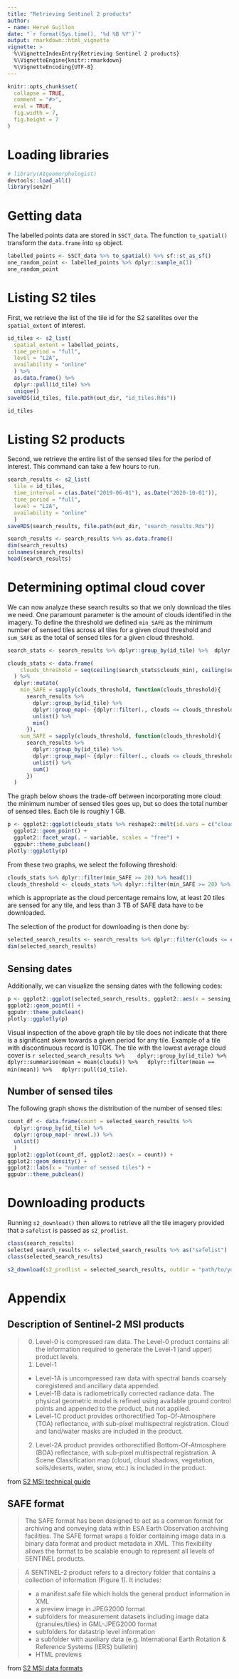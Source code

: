 ```yaml
---
title: "Retrieving Sentinel 2 products"
author:
- name: Hervé Guillon
date: "`r format(Sys.time(), '%d %B %Y')`"
output: rmarkdown::html_vignette
vignette: >
  %\VignetteIndexEntry{Retrieving Sentinel 2 products}
  %\VignetteEngine{knitr::rmarkdown}
  %\VignetteEncoding{UTF-8}
---
```


```r
knitr::opts_chunk$set(
  collapse = TRUE,
  comment = "#>",
  eval = TRUE,
  fig.width = 7, 
  fig.height = 7
)
```

# Loading libraries

```r
# library(AIgeomorphologist)
devtools::load_all()
library(sen2r)
```

# Getting data

The labelled points data are stored in `SSCT_data`. The function `to_spatial()` transform the `data.frame` into `sp` object.

```r
labelled_points <- SSCT_data %>% to_spatial() %>% sf::st_as_sf()
one_random_point <- labelled_points %>% dplyr::sample_n(1)
one_random_point
```

# Listing S2 tiles

First, we retrieve the list of the tile id for the S2 satellites over the `spatial_extent` of interest.

```r
id_tiles <- s2_list(
  spatial_extent = labelled_points, 
  time_period = "full",
  level = "L2A",
  availability = "online"
  ) %>% 
  as.data.frame() %>% 
  dplyr::pull(id_tile) %>%
  unique()
saveRDS(id_tiles, file.path(out_dir, "id_tiles.Rds"))
```

```r
id_tiles
```

# Listing S2 products

Second, we retrieve the entire list of the sensed tiles for the period of interest.
This command can take a few hours to run.

```r
search_results <- s2_list(
  tile = id_tiles, 
  time_interval = c(as.Date("2019-06-01"), as.Date("2020-10-01")),
  time_period = "full",
  level = "L2A",
  availability = "online"
  ) 
saveRDS(search_results, file.path(out_dir, "search_results.Rds"))
```

```r
search_results <- search_results %>% as.data.frame()
dim(search_results)
colnames(search_results)
head(search_results)
```

# Determining optimal cloud cover

We can now analyze these search results so that we only download the tiles we need.
One paramount parameter is the amount of clouds identified in the imagery.
To define the threshold we defined `min_SAFE` as the minimum number of sensed tiles across all tiles for a given cloud threshold and `sum_SAFE` as the total of sensed tiles for a given cloud threshold.

```r
search_stats <- search_results %>% dplyr::group_by(id_tile) %>%  dplyr::summarise(dplyr::across(dplyr::contains("clouds"), list(min = min, mean = mean))) %>% dplyr::summarise(clouds_min = min(clouds_min), clouds_mean = mean(clouds_mean))

clouds_stats <- data.frame(
    clouds_threshold = seq(ceiling(search_stats$clouds_min), ceiling(search_stats$clouds_mean), by = 0.1)
  ) %>% 
  dplyr::mutate(
    min_SAFE = sapply(clouds_threshold, function(clouds_threshold){
      search_results %>% 
        dplyr::group_by(id_tile) %>% 
        dplyr::group_map(~ {dplyr::filter(., clouds <= clouds_threshold) %>% nrow()}) %>%
        unlist() %>%
        min()
      }),
    sum_SAFE = sapply(clouds_threshold, function(clouds_threshold){
      search_results %>% 
        dplyr::group_by(id_tile) %>% 
        dplyr::group_map(~ {dplyr::filter(., clouds <= clouds_threshold) %>% nrow()}) %>%
        unlist() %>%
        sum()
      })
  )
```

The graph below shows the trade-off between incorporating more cloud: the minimum number of sensed tiles goes up, but so does the total number of sensed tiles.
Each tile is roughly 1 GB.

```r
p <- ggplot2::ggplot(clouds_stats %>% reshape2::melt(id.vars = c("clouds_threshold")), ggplot2::aes(x = clouds_threshold, y = value)) +
  ggplot2::geom_point() +
  ggplot2::facet_wrap(. ~ variable, scales = "free") +
  ggpubr::theme_pubclean()
plotly::ggplotly(p)
```

From these two graphs, we select the following threshold:
```r
clouds_stats %>% dplyr::filter(min_SAFE >= 20) %>% head(1)
clouds_threshold <- clouds_stats %>% dplyr::filter(min_SAFE >= 20) %>% head(1) %>% dplyr::pull(clouds_threshold)
```
which is appropriate as the cloud percentage remains low, at least 20 tiles are sensed for any tile, and less than 3 TB of SAFE data have to be downloaded.

The selection of the product for downloading is then done by:
```r
selected_search_results <- search_results %>% dplyr::filter(clouds <= clouds_threshold)
dim(selected_search_results) 
```

## Sensing dates

Additionally, we can visualize the sensing dates with the following codes:
```r
p <- ggplot2::ggplot(selected_search_results, ggplot2::aes(x = sensing_datetime, y = clouds, color = id_tile)) +
ggplot2::geom_point() +
ggpubr::theme_pubclean()
plotly::ggplotly(p)
```

Visual inspection of the above graph tile by tile does not indicate that there is a significant skew towards a given period for any tile.
Example of a tile with discontinuous record is 10TGK.
The tile with the lowest average cloud cover is 
`r selected_search_results %>% 
  dplyr::group_by(id_tile) %>% 
  dplyr::summarise(mean = mean(clouds)) %>%
  dplyr::filter(mean == min(mean)) %>%
  dplyr::pull(id_tile)
`.

## Number of sensed tiles

The following graph shows the distribution of the number of sensed tiles:
```r
count_df <- data.frame(count = selected_search_results %>%
  dplyr::group_by(id_tile) %>% 
  dplyr::group_map(~ nrow(.)) %>% 
  unlist()
  )
ggplot2::ggplot(count_df, ggplot2::aes(x = count)) +
ggplot2::geom_density() +
ggplot2::labs(x = "number of sensed tiles") +
ggpubr::theme_pubclean()
```

# Downloading products

Running `s2_download()` then allows to retrieve all the tile imagery provided that a `safelist` is passed as `s2_prodlist`.

```r
class(search_results)
selected_search_results <- selected_search_results %>% as("safelist")
class(selected_search_results)
```

```r
s2_download(s2_prodlist = selected_search_results, outdir = "path/to/your/outdir")
```


# Appendix 

## Description of Sentinel-2 MSI products

> 0. Level-0 is compressed raw data. The Level-0 product contains all the information required to generate the Level-1 (and upper) product levels.
> 1. Level-1
> 	+ Level-1A is uncompressed raw data with spectral bands coarsely coregistered and ancillary data appended.
> 	+ Level-1B data is radiometrically corrected radiance data. The physical geometric model is refined using available ground control points and appended to the product, but not applied.
> 	+ Level-1C product provides orthorectified Top-Of-Atmosphere (TOA) reflectance, with sub-pixel multispectral registration. Cloud and land/water masks are included in the product.
> 2. Level-2A product provides orthorectified Bottom-Of-Atmosphere (BOA) reflectance, with sub-pixel multispectral registration. A Scene Classification map (cloud, cloud shadows, vegetation, soils/deserts, water, snow, etc.) is included in the product.

from [S2 MSI technical guide](https://dragon3.esa.int/web/sentinel/technical-guides/sentinel-2-msi/products-algorithms)

## SAFE format

> The SAFE format has been designed to act as a common format for archiving and conveying data within ESA Earth Observation archiving facilities. The SAFE format wraps a folder containing image data in a binary data format and product metadata in XML. This flexibility allows the format to be scalable enough to represent all levels of SENTINEL products.

> A SENTINEL-2 product refers to a directory folder that contains a collection of information (Figure 1). It includes:

> - a manifest.safe file which holds the general product information in XML
> - a preview image in JPEG2000 format
> - subfolders for measurement datasets including image data (granules/tiles) in GML-JPEG2000 format
> - subfolders for datastrip level information
> - a subfolder with auxiliary data (e.g. International Earth Rotation & Reference Systems (IERS) bulletin)
> - HTML previews

from [S2 MSI data formats](https://dragon3.esa.int/web/sentinel/user-guides/sentinel-2-msi/data-formats)